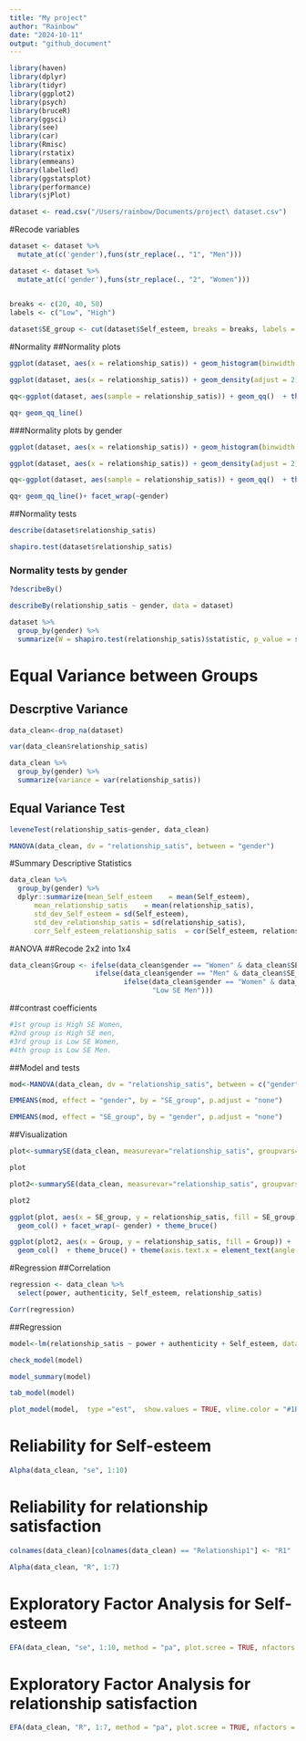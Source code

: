 ```yaml
---
title: "My project"
author: "Rainbow"
date: "2024-10-11"
output: "github_document"
---
```




```r
library(haven)
library(dplyr)
library(tidyr)
library(ggplot2)
library(psych)
library(bruceR)
library(ggsci)
library(see)
library(car)
library(Rmisc)
library(rstatix)
library(emmeans)
library(labelled)
library(ggstatsplot)
library(performance)
library(sjPlot)

dataset <- read.csv("/Users/rainbow/Documents/project\ dataset.csv")

```

#Recode variables
```r
dataset <- dataset %>%
  mutate_at(c('gender'),funs(str_replace(., "1", "Men")))

dataset <- dataset %>%
  mutate_at(c('gender'),funs(str_replace(., "2", "Women")))


breaks <- c(20, 40, 50)
labels <- c("Low", "High")
  
dataset$SE_group <- cut(dataset$Self_esteem, breaks = breaks, labels = labels, right = FALSE)

```
#Normality
##Normality plots
```r
ggplot(dataset, aes(x = relationship_satis)) + geom_histogram(binwidth = 5) + theme_classic()

ggplot(dataset, aes(x = relationship_satis)) + geom_density(adjust = 2)  + theme_classic()

qq<-ggplot(dataset, aes(sample = relationship_satis)) + geom_qq()  + theme_classic()

qq+ geom_qq_line()
```
###Normality plots by gender
```r
ggplot(dataset, aes(x = relationship_satis)) + geom_histogram(binwidth = 5) + theme_classic() + facet_wrap(~gender) + theme_classic()

ggplot(dataset, aes(x = relationship_satis)) + geom_density(adjust = 2)  + theme_classic() + facet_wrap(~gender) + theme_classic()

qq<-ggplot(dataset, aes(sample = relationship_satis)) + geom_qq()  + theme_classic() + facet_wrap(~gender) + theme_classic()

qq+ geom_qq_line()+ facet_wrap(~gender) 
```
##Normality tests
```r
describe(dataset$relationship_satis)

shapiro.test(dataset$relationship_satis)

```
### Normality tests by gender
```r
?describeBy()

describeBy(relationship_satis ~ gender, data = dataset)

dataset %>%
  group_by(gender) %>%
  summarize(W = shapiro.test(relationship_satis)$statistic, p_value = shapiro.test(relationship_satis)$p.value)

```

# Equal Variance between Groups
## Descrptive Variance
```r
data_clean<-drop_na(dataset)

var(data_clean$relationship_satis)

data_clean %>%
  group_by(gender) %>%
  summarize(variance = var(relationship_satis))
```
## Equal Variance Test
```r
leveneTest(relationship_satis~gender, data_clean)

MANOVA(data_clean, dv = "relationship_satis", between = "gender")

```
#Summary Descriptive Statistics
```r
data_clean %>%
  group_by(gender) %>%
  dplyr::summarize(mean_Self_esteem    = mean(Self_esteem),
      mean_relationship_satis    = mean(relationship_satis),
      std_dev_Self_esteem = sd(Self_esteem),
      std_dev_relationship_satis = sd(relationship_satis),
      corr_Self_esteem_relationship_satis  = cor(Self_esteem, relationship_satis))
```

#ANOVA
##Recode 2x2 into 1x4
```r
data_clean$Group <- ifelse(data_clean$gender == "Women" & data_clean$SE_group == "High", "High SE Women", 
                     ifelse(data_clean$gender == "Men" & data_clean$SE_group == "High", "High SE Men", 
                            ifelse(data_clean$gender == "Women" & data_clean$SE_group == "Low", "Low SE Women", 
                                   "Low SE Men")))
```

##contrast coefficients
```r
#1st group is High SE Women, 
#2nd group is High SE men, 
#3rd group is Low SE Women,
#4th group is Low SE Men. 

```

##Model and tests
```r
mod<-MANOVA(data_clean, dv = "relationship_satis", between = c("gender", "SE_group")) 

EMMEANS(mod, effect = "gender", by = "SE_group", p.adjust = "none")

EMMEANS(mod, effect = "SE_group", by = "gender", p.adjust = "none")
```

##Visualization
```r

plot<-summarySE(data_clean, measurevar="relationship_satis", groupvars=c("gender", "SE_group"))

plot

plot2<-summarySE(data_clean, measurevar="relationship_satis", groupvars=c("Group"))

plot2

ggplot(plot, aes(x = SE_group, y = relationship_satis, fill = SE_group)) +
  geom_col() + facet_wrap(~ gender) + theme_bruce()

ggplot(plot2, aes(x = Group, y = relationship_satis, fill = Group)) +
  geom_col()  + theme_bruce() + theme(axis.text.x = element_text(angle = -10))
```
#Regression 
##Correlation
```r
regression <- data_clean %>%
  select(power, authenticity, Self_esteem, relationship_satis)

Corr(regression)
```
##Regression
```r
model<-lm(relationship_satis ~ power + authenticity + Self_esteem, data = regression)

check_model(model)

model_summary(model)

tab_model(model)

plot_model(model,  type ="est",  show.values = TRUE, vline.color = "#1B191999", line.size = 1.5, dot.size = 2.5, colors = "blue") + theme_bruce()

```
# Reliability for Self-esteem
```r
Alpha(data_clean, "se", 1:10)
```
# Reliability for relationship satisfaction
```r
colnames(data_clean)[colnames(data_clean) == "Relationship1"] <- "R1"

Alpha(data_clean, "R", 1:7)
```

# Exploratory Factor Analysis for Self-esteem
```r
EFA(data_clean, "se", 1:10, method = "pa", plot.scree = TRUE, nfactors = c("parallel"))
```

# Exploratory Factor Analysis for relationship satisfaction
```r
EFA(data_clean, "R", 1:7, method = "pa", plot.scree = TRUE, nfactors = c("parallel"))
```

